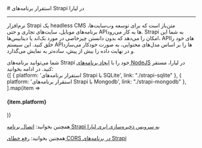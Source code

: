 

<Layout>
<Head>
<title>مستندات استقرار برنامه‌های Strapi - لیارا</title>
<meta property="og:title" content="مستندات خدمات رایانش ابری لیارا" />
<meta property="og:description" content="مستندات مربوط به نحوه استقرار برنامه‌های Strapi در پلتفرم NodeJS در لیارا"  />
<meta property="og:image" content="https://files.liara.ir/liara/logos/liara-poster.jpg" />
</Head>
# استقرار برنامه‌های Strapi در لیارا
<hr className="mb-2" />

نرم‌افزار Strapi یک headless CMS متن‌باز است که برای توسعه وب‌سایت‌ها، برنامه‌های موبایل، سایت‌های تجاری و حتی APIها به کار می‌رود. Strapi به شما این امکان را می‌دهد که بدون دانستن چیزخاصی در مورد بک‌اند یا دیتابیس‌ها، APIهای خود را خلق کنید. این سیستم APIها را بر اساس مدل‌های محتوایی، به صورت خودکار می‌سازد و در نهایت داده را بیش از پیش، ساده‌تر به نمایش می‌گذارد.

<div className='h-4' />
شما می‌توانید برنامه‌های Strapi خود را با <a href="../../../how-tos/create-app" className="text-[#2196f3] ">ایجاد برنامه‌های NodeJS</a> در لیارا، مستقر کنید. در ادامه بخوانید:

<div className='h-2' />
<div className="grid md:grid-cols-2 gap-4">
            {[
    { platform: 'استقرار برنامه‌های Strapi با SQLite', link: "./strapi-sqlite" },
    { platform: 'استقرار برنامه‌های Strapi با Mongodb', link: "./strapi-mongodb" },
  ].map(item =>
    <Link href={item.link}>
    <Card className="flex cursor-pointer w-full items-center justify-between">
        <div className="flex items-center gap-3">
        <h4>
            {item.platform}
        </h4>
        </div>
        <GoArrowLeft className="ml-1" />
    </Card>
    </Link>
            )}
          </div>
<div className='h-2' />
<Alert variant="success">
<p>
همچنین بخوانید: <a href="/object-storage/how-tos/connect-via-platform/strapi" className="text-[#2196f3] ">اتصال برنامه Strapi به سرویس ذخیره‌سازی ابری لیارا</a>
</p>
</Alert>
<Alert variant="success">
<p>
همچنین بخوانید: <a href="../../../fix-common-errors/cors-error/strapi" className="text-[#2196f3] ">رفع خطای CORS در برنامه‌های Strapi</a>
</p>
</Alert>
</Layout>